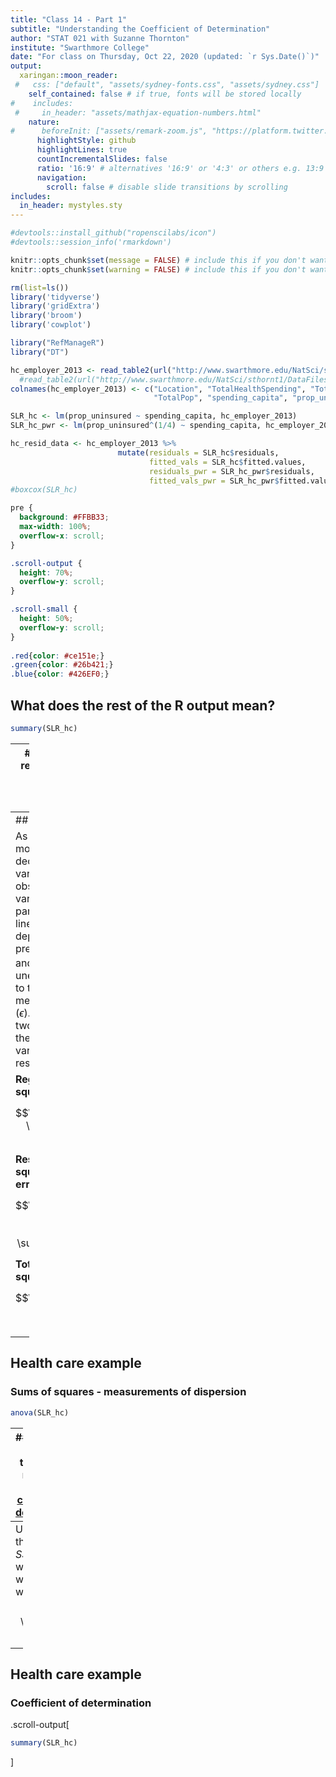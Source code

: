 ```yaml
---
title: "Class 14 - Part 1"
subtitle: "Understanding the Coefficient of Determination"
author: "STAT 021 with Suzanne Thornton"
institute: "Swarthmore College"
date: "For class on Thursday, Oct 22, 2020 (updated: `r Sys.Date()`)"
output:
  xaringan::moon_reader:
 #   css: ["default", "assets/sydney-fonts.css", "assets/sydney.css"]
    self_contained: false # if true, fonts will be stored locally
#    includes:
 #     in_header: "assets/mathjax-equation-numbers.html"
    nature:
#      beforeInit: ["assets/remark-zoom.js", "https://platform.twitter.com/widgets.js"]
      highlightStyle: github
      highlightLines: true
      countIncrementalSlides: false
      ratio: '16:9' # alternatives '16:9' or '4:3' or others e.g. 13:9
      navigation:
        scroll: false # disable slide transitions by scrolling
includes:
  in_header: mystyles.sty
---
```


```r
#devtools::install_github("ropenscilabs/icon")
#devtools::session_info('rmarkdown')

knitr::opts_chunk$set(message = FALSE) # include this if you don't want markdown to knit messages
knitr::opts_chunk$set(warning = FALSE) # include this if you don't want markdown to knit warnings

rm(list=ls())
library('tidyverse')
library('gridExtra')
library('broom')
library('cowplot')

library("RefManageR")
library("DT")

hc_employer_2013 <- read_table2(url("http://www.swarthmore.edu/NatSci/sthornt1/DataFiles/health_care_data.txt")) 
  #read_table2(url("http://www.swarthmore.edu/NatSci/sthornt1/DataFiles/health_care_2013_cleaned.txt")) 
colnames(hc_employer_2013) <- c("Location", "TotalHealthSpending", "TotalUninsured", 
                                "TotalPop", "spending_capita", "prop_uninsured")

SLR_hc <- lm(prop_uninsured ~ spending_capita, hc_employer_2013)
SLR_hc_pwr <- lm(prop_uninsured^(1/4) ~ spending_capita, hc_employer_2013)

hc_resid_data <- hc_employer_2013 %>% 
                        mutate(residuals = SLR_hc$residuals, 
                               fitted_vals = SLR_hc$fitted.values,
                               residuals_pwr = SLR_hc_pwr$residuals,
                               fitted_vals_pwr = SLR_hc_pwr$fitted.values) 
#boxcox(SLR_hc)
```

```css
pre {
  background: #FFBB33;
  max-width: 100%;
  overflow-x: scroll;
}

.scroll-output {
  height: 70%;
  overflow-y: scroll;
}

.scroll-small {
  height: 50%;
  overflow-y: scroll;
}
   
.red{color: #ce151e;}
.green{color: #26b421;}
.blue{color: #426EF0;}
```


## What does the rest of the R output mean? 


```r
summary(SLR_hc)
```


---
## What does the rest of the R output mean? 
### The <a href="https://en.wikipedia.org/wiki/Coefficient_of_determination">coefficient of determination</a>


**Interpretation:** R squared is a *statistic* that represents a proportion. Specifically, it's the proportion of the variability/dispersion of our observations of $Y$, i.e. $(y_1,\dots,y_n)$, that our linear model can account for.



**Note:** We will use the .blue[adjusted R squared] value whenever we have more than one predictor variable (in multiple linear regression - MLR) but you can use either the adjusted or multiple R squared value for SLR. 


---
## Sums of squares 

As with ANOVA models, we can decompose the variability in our observed response variable into two parts: one due to the linear model that depends on the predictor $(\hat{\beta}_0 + \hat{\beta}_1x)$ and one that is unexplained and due to the random measurement error $(\epsilon)$. The sum of these two components is the total observed variability in the response varible. 


**Regression sum of squares:** (SSreg)

$$\sum_{i=1}^{n}\left( \hat{y}_i - \bar{y} \right)^2$$



**Residual sum of squares/sum square errors:** (SSres or SSE)

$$\sum_{i=1}^{n}\left( y_i - \hat{y}_i \right)^2 = \sum_{i=1}^n e_i^2$$


**Total sum of squares:** (SStot)

$$\sum_{i=1}^{n}\left( y_i - \bar{y} \right)^2$$


---
## Health care example 
### Sums of squares - measurements of dispersion


```r
anova(SLR_hc)
```



---
## What does the rest of the R output mean? 
### The <a href="https://en.wikipedia.org/wiki/Coefficient_of_determination">coefficient of determination</a>

In SLR, we only have one predictor variable and it is also quantitative. In this special scenario, we have covered how the coefficient of determination gives us the same information as calculating the correlation between the predictor and response variable. 

In more complicated models, when we have more than one predictor variable and/or categorical predictor variables, looking at pairwise correlations is no longer as informative as the coefficient of determination. In these instances, R-squared is still providing us with information about the strength of the linear relationship between the predictor(s) and the response. 


To understand why this is the case, let's look at the definition of R-squared:

$$R^2 = 1 - \frac{SSres}{SStot}$$

--
Using the fact that $SStot=SSreg+SSres$ we see that we could also write 
$$R^2 = \frac{SSreg}{SStot}.$$


---
## Health care example 
### Coefficient of determination

.scroll-output[
```r
summary(SLR_hc)
```
]
